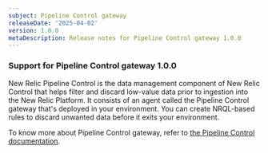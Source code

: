 ```yaml
---
subject: Pipeline Control gateway 
releaseDate: '2025-04-02'
version: 1.0.0
metaDescription: Release notes for Pipeline Control gateway 1.0.0
---
```


### Support for Pipeline Control gateway 1.0.0

New Relic Pipeline Control is the data management component of New Relic Control that helps filter and discard low-value data prior to ingestion into the New Relic Platform. It consists of an agent called the Pipeline Control gateway that's deployed in your environment. You can create NRQL-based rules to discard unwanted data before it exits your environment.

To know more about Pipeline Control gateway, refer to [the Pipeline Control documentation](/docs/new-relic-control/pipeline-control/overview/).